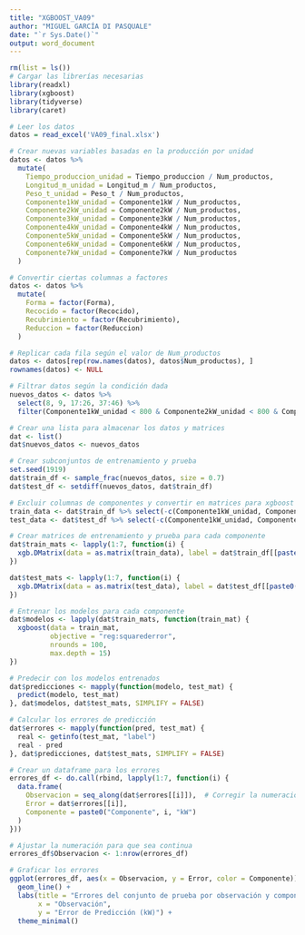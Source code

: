 ---
title: "XGBOOST_VA09"
author: "MIGUEL GARCÍA DI PASQUALE"
date: "`r Sys.Date()`"
output: word_document
---

```{r}
rm(list = ls())
# Cargar las librerías necesarias
library(readxl)
library(xgboost)
library(tidyverse)
library(caret)

# Leer los datos
datos = read_excel('VA09_final.xlsx')

# Crear nuevas variables basadas en la producción por unidad
datos <- datos %>%
  mutate(
    Tiempo_produccion_unidad = Tiempo_produccion / Num_productos,
    Longitud_m_unidad = Longitud_m / Num_productos,
    Peso_t_unidad = Peso_t / Num_productos,
    Componente1kW_unidad = Componente1kW / Num_productos,
    Componente2kW_unidad = Componente2kW / Num_productos,
    Componente3kW_unidad = Componente3kW / Num_productos,
    Componente4kW_unidad = Componente4kW / Num_productos,
    Componente5kW_unidad = Componente5kW / Num_productos,
    Componente6kW_unidad = Componente6kW / Num_productos,
    Componente7kW_unidad = Componente7kW / Num_productos
  )

# Convertir ciertas columnas a factores
datos <- datos %>%
  mutate(
    Forma = factor(Forma),
    Recocido = factor(Recocido),
    Recubrimiento = factor(Recubrimiento),
    Reduccion = factor(Reduccion)
  )

# Replicar cada fila según el valor de Num_productos
datos <- datos[rep(row.names(datos), datos$Num_productos), ]
rownames(datos) <- NULL

# Filtrar datos según la condición dada
nuevos_datos <- datos %>%
  select(8, 9, 17:26, 37:46) %>%
  filter(Componente1kW_unidad < 800 & Componente2kW_unidad < 800 & Componente3kW_unidad < 1000 & Componente4kW_unidad < 1000 & Componente7kW_unidad < 1000)

# Crear una lista para almacenar los datos y matrices
dat <- list()
dat$nuevos_datos <- nuevos_datos

# Crear subconjuntos de entrenamiento y prueba
set.seed(1919)
dat$train_df <- sample_frac(nuevos_datos, size = 0.7)
dat$test_df <- setdiff(nuevos_datos, dat$train_df)

# Excluir columnas de componentes y convertir en matrices para xgboost
train_data <- dat$train_df %>% select(-c(Componente1kW_unidad, Componente2kW_unidad, Componente3kW_unidad, Componente4kW_unidad, Componente5kW_unidad, Componente6kW_unidad, Componente7kW_unidad))
test_data <- dat$test_df %>% select(-c(Componente1kW_unidad, Componente2kW_unidad, Componente3kW_unidad, Componente4kW_unidad, Componente5kW_unidad, Componente6kW_unidad, Componente7kW_unidad))

# Crear matrices de entrenamiento y prueba para cada componente
dat$train_mats <- lapply(1:7, function(i) {
  xgb.DMatrix(data = as.matrix(train_data), label = dat$train_df[[paste0("Componente", i, "kW_unidad")]])
})

dat$test_mats <- lapply(1:7, function(i) {
  xgb.DMatrix(data = as.matrix(test_data), label = dat$test_df[[paste0("Componente", i, "kW_unidad")]])
})

# Entrenar los modelos para cada componente
dat$modelos <- lapply(dat$train_mats, function(train_mat) {
  xgboost(data = train_mat, 
          objective = "reg:squarederror", 
          nrounds = 100, 
          max.depth = 15)
})

# Predecir con los modelos entrenados
dat$predicciones <- mapply(function(modelo, test_mat) {
  predict(modelo, test_mat)
}, dat$modelos, dat$test_mats, SIMPLIFY = FALSE)

# Calcular los errores de predicción
dat$errores <- mapply(function(pred, test_mat) {
  real <- getinfo(test_mat, "label")
  real - pred
}, dat$predicciones, dat$test_mats, SIMPLIFY = FALSE)

# Crear un dataframe para los errores
errores_df <- do.call(rbind, lapply(1:7, function(i) {
  data.frame(
    Observacion = seq_along(dat$errores[[i]]),  # Corregir la numeración continua
    Error = dat$errores[[i]],
    Componente = paste0("Componente", i, "kW")
  )
}))

# Ajustar la numeración para que sea continua
errores_df$Observacion <- 1:nrow(errores_df)

# Graficar los errores
ggplot(errores_df, aes(x = Observacion, y = Error, color = Componente)) +
  geom_line() +
  labs(title = "Errores del conjunto de prueba por observación y componente",
       x = "Observación",
       y = "Error de Predicción (kW)") +
  theme_minimal()


```